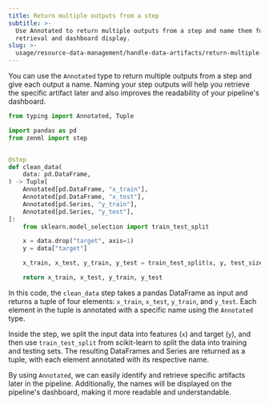 ---
title: Return multiple outputs from a step
subtitle: >-
  Use Annotated to return multiple outputs from a step and name them for easy
  retrieval and dashboard display.
slug: >-
  usage/resource-data-management/handle-data-artifacts/return-multiple-outputs-from-a-step
---


You can use the `Annotated` type to return multiple outputs from a step and give each output a name. Naming your step outputs will help you retrieve the specific artifact later and also improves the readability of your pipeline's dashboard.

```py
from typing import Annotated, Tuple

import pandas as pd
from zenml import step


@step
def clean_data(
    data: pd.DataFrame,
) -> Tuple[
    Annotated[pd.DataFrame, "x_train"],
    Annotated[pd.DataFrame, "x_test"],
    Annotated[pd.Series, "y_train"],
    Annotated[pd.Series, "y_test"],
]:
    from sklearn.model_selection import train_test_split

    x = data.drop("target", axis=1)
    y = data["target"]

    x_train, x_test, y_train, y_test = train_test_split(x, y, test_size=0.2, random_state=42)

    return x_train, x_test, y_train, y_test
```

In this code, the `clean_data` step takes a pandas DataFrame as input and returns a tuple of four elements: `x_train`, `x_test`, `y_train`, and `y_test`. Each element in the tuple is annotated with a specific name using the `Annotated` type.

Inside the step, we split the input data into features (`x`) and target (`y`), and then use `train_test_split` from scikit-learn to split the data into training and testing sets. The resulting DataFrames and Series are returned as a tuple, with each element annotated with its respective name.

By using `Annotated`, we can easily identify and retrieve specific artifacts later in the pipeline. Additionally, the names will be displayed on the pipeline's dashboard, making it more readable and understandable.

